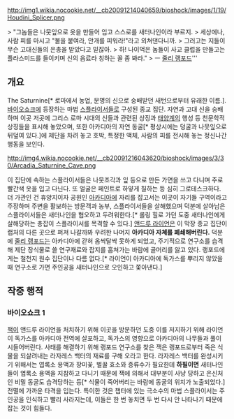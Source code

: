 http://img1.wikia.nocookie.net/__cb20091214040659/bioshock/images/1/19/Houdini_Splicer.png

> "그놈들은 나뭇잎으로 옷을 만들어 입고 스스로를 새터나인이라 부르지. 
> 세상에나, 사람 피를 마시고 "불을 붙여라, 안개를 피워라!"라고 외쳐댄다니까. 
> 그러고는 지들이 무슨 고대신들의 은총을 받았다고 믿잖아. 
> 하! 나이먹은 놈들이 사교 클럽을 만들고는 플라스미드를 들이키며 신의 음료라 칭하는 꼴 좀 봐라." 
> ㅡ [[줄리 랭포드]]'''

== 개요 ==

The Saturnine[* 로마에서 농업, 문명의 신으로 숭배받던 새턴으로부터 유래한 이름.]. [[바이오쇼크]]에 등장하는 마법 [[스플라이서]]들로 구성된 종교 집단. 자연과 고대 신을 숭배하며 이곳 저곳에 그리스 로마 시대의 신들과 관련된 상징과 [[태양계]]의 행성 등 천문학적 상징들을 표시해 놓았으며,  또한 아카디아의 자연 동굴[* 평상시에는 덩굴과 나뭇잎으로 뒤덮여 있다.]에 제단을 차려 놓고 호박, 특정한 액체, 사람의 피를 전시해 놓는 정신나간 행동을 보인다. 

http://img4.wikia.nocookie.net/__cb20091216043620/bioshock/images/3/30/Arcadia_Saturnine_Cave.png

이 집단에 속하는 스플라이서들은 나뭇조각과 잎 등으로 만든 가면을 쓰고 다니며 주로 빨간색 옷을 입고 다닌다. 또 얼굴은 페인트로 하얗게 칠하는 등 심히 그로테스크하다. 더 가관인 건 휴양지이자 공원인 [[아카디아]]에 자리를 잡고서는 이곳이 자기들 구역이라고 주장하며 주변을 활보하는 방문객과 농부, 스플라이서들을 살해했으며 덕분에 살아남은 스플라이서들은 새터나인을 혐오하고 두려워한다.[* 롤링 힐로 가던 도중 새터나인에게 살해당하는 총잡이 스플라이서를 목격할 수 있다.] [[앤드루 라이언]]은 이 막장 종교 집단이 랩처의 다른 곳으로 퍼져 나갈까봐 우려한 나머지 '''아카디아 자쳬를 폐쇄해버린다.''' 덕분에 [[줄리 랭포드]]는 아카디아에 갇혀 옴싹달싹 못하게 되었고, 주기적으로 연구소를 습격해 제단 장식물로 쓸 연구재료와 잡지를 훔쳐가는 바람에 골머리를 앓고 있다. 랭포드에게는 철천지 원수 집단이나 다름 없다.[* 라이언이 아카디아에 독가스를 뿌리지 않았을 때 연구소로 가면 주인공을 새터나인으로 오인하고 쫓아낸다.]

== 작중 행적 ==
=== 바이오쇼크 1 ===
[[잭(바이오쇼크)|잭]]이 앤드루 라이언을 처치하기 위해 이곳을 방문하던 도중 이를 저지하기 위해 라이언이 독가스를 아카디아 전역에 살포하고, 독가스의 영향으로 아카디아의 나무들과 풀이 시들어버린다. 사태를 해결하기 위해 랭포드 연구소를 찾은 잭은 랭포드로부터 죽은 식물을 되살려내는 라자레스 백터의 재료를 구해 오라고 한다. 라자레스 백터를 완성시키기 위해서는 엽록소 용액과 장미꽃, 벌꿀 효소와 증류수가 필요한데 '''하필이면''' 새터나인들이 엽록소 용액을 지참하고 다니기 때문에 잭에 의해서 대부분이 사냥 당하고 은신처인 비밀 동굴도 습격당하는 등[* 식물이 죽어버리는 바람에 동굴의 위치가 노출되었다.] 전멸에 가까운 타격을 입는다. 특이한 것은 챕터에 있는 극소수의 마법 스플라이서는 주인공을 인식하고 빨리 사라지는데, 이들은 한 번 놓치면 두 번 다시 안 나타나기 때문에 잡는 것이 힘들다.
